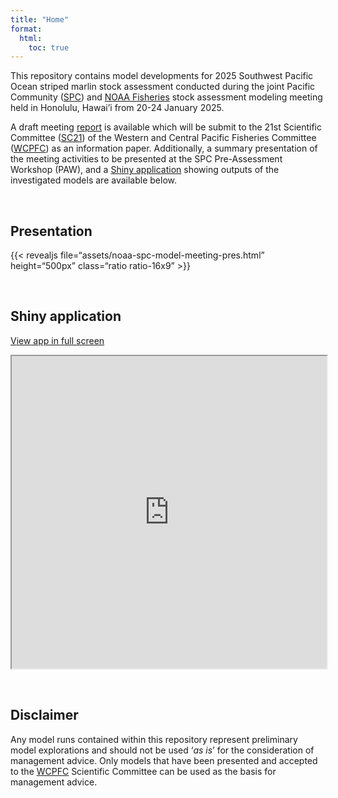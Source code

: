---
title: "Home"
format: 
  html:
    toc: true
---

This repository contains model developments for 2025 Southwest Pacific Ocean striped marlin stock assessment conducted during the joint Pacific Community ([SPC](https://fame.spc.int/key-work-areas/stock-assessment)) and [NOAA Fisheries](https://www.fisheries.noaa.gov/about/pacific-islands-fisheries-science-center) stock assessment modeling meeting held in Honolulu, Hawai'i from 20-24 January 2025.

A draft meeting [report](https://n-ducharmebarth-noaa.github.io/2025-swpo-mls-meeting/assets/noaa-spc-model-meeting-report.html) is available which will be submit to the 21st Scientific Committee ([SC21](https://meetings.wcpfc.int/meetings/sc21)) of the Western and Central Pacific Fisheries Committee ([WCPFC](https://www.wcpfc.int/)) as an information paper. Additionally, a summary presentation of the meeting activities to be presented at the SPC Pre-Assessment Workshop (PAW), and a [Shiny application](https://connect.fisheries.noaa.gov/2025-swpo-mls-viewer/) showing outputs of the investigated models are available below.

<br>

## Presentation

{{< revealjs file="assets/noaa-spc-model-meeting-pres.html" height="500px" class="ratio ratio-16x9" >}}

<br>

## Shiny application

<a href="https://connect.fisheries.noaa.gov/2025-swpo-mls-viewer/" target="_blank" rel="noopener noreferrer">View app in full screen</a>

```{=html}
<div class="ratio ratio-16x9">
  <iframe 
    src="https://connect.fisheries.noaa.gov/2025-swpo-mls-viewer/" 
    height="500px"
    border="3px solid #dee2e6"
    width= "100%">
  </iframe>
</div>
```

<br>

## Disclaimer

Any model runs contained within this repository represent preliminary model explorations and should not be used '*as is*' for the consideration of management advice. Only models that have been presented and accepted to the [WCPFC](https://www.wcpfc.int/) Scientific Committee can be used as the basis for management advice.
